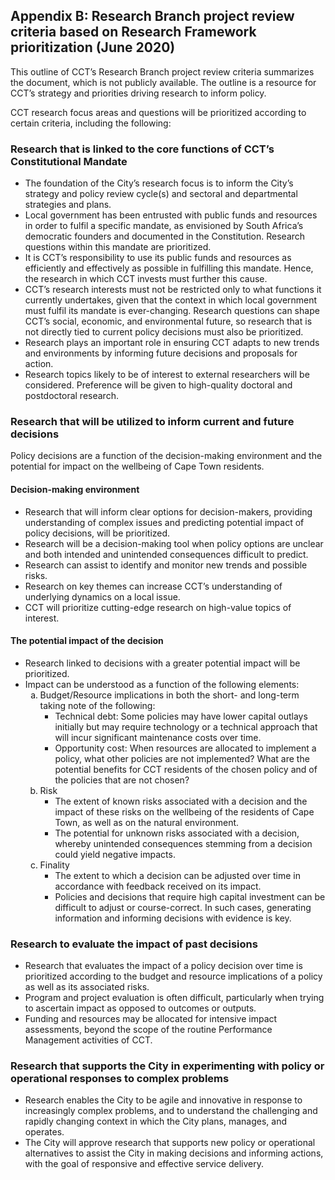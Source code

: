 ## Appendix B: Research Branch project review criteria based on Research Framework prioritization (June 2020)

This outline of CCT's Research Branch project review criteria summarizes the document, which is not publicly available. The outline is a resource for CCT's strategy and priorities driving research to inform policy.

CCT research focus areas and questions will be prioritized according to certain criteria, including the following:

### Research that is linked to the core functions of CCT's Constitutional Mandate {-}

- The foundation of the City's research focus is to inform the City's strategy and policy review cycle(s) and sectoral and departmental strategies and plans.
- Local government has been entrusted with public funds and resources in order to fulfil a specific mandate, as envisioned by South Africa's democratic founders and documented in the Constitution. Research questions within this mandate are prioritized.
- It is CCT's responsibility to use its public funds and resources as efficiently and effectively as possible in fulfilling this mandate. Hence, the research in which CCT invests must further this cause.
- CCT's research interests must not be restricted only to what functions it currently undertakes, given that the context in which local government must fulfil its mandate is ever-changing. Research questions can shape CCT's social, economic, and environmental future, so research that is not directly tied to current policy decisions must also be prioritized.
- Research plays an important role in ensuring CCT adapts to new trends and environments by informing future decisions and proposals for action.
- Research topics likely to be of interest to external researchers will be considered. Preference will be given to high-quality doctoral and postdoctoral research.

### Research that will be utilized to inform current and future decisions {-}

Policy decisions are a function of the decision-making environment and the potential for impact on the wellbeing of Cape Town residents.

#### Decision-making environment {-}

- Research that will inform clear options for decision-makers, providing understanding of complex issues and predicting potential impact of policy decisions, will be prioritized.
- Research will be a decision-making tool when policy options are unclear and both intended and unintended consequences difficult to predict.
- Research can assist to identify and monitor new trends and possible risks.
- Research on key themes can increase CCT's understanding of underlying dynamics on a local issue.
- CCT will prioritize cutting-edge research on high-value topics of interest.

#### The potential impact of the decision{-}

- Research linked to decisions with a greater potential impact will be prioritized.
- Impact can be understood as a function of the following elements:
    a. Budget/Resource implications in both the short- and long-term taking note of the following:
        - Technical debt: Some policies may have lower capital outlays initially but may require technology or a technical approach that will incur significant maintenance costs over time.
        - Opportunity cost: When resources are allocated to implement a policy, what other policies are not implemented? What are the potential benefits for CCT residents of the chosen policy and of the policies that are not chosen?
    b. Risk
        - The extent of known risks associated with a decision and the impact of these risks on the wellbeing of the residents of Cape Town, as well as on the natural environment.
        - The potential for unknown risks associated with a decision, whereby unintended consequences stemming from a decision could yield negative impacts.
    c. Finality
        - The extent to which a decision can be adjusted over time in accordance with feedback received on its impact.
        - Policies and decisions that require high capital investment can be difficult to adjust or course-correct. In such cases, generating information and informing decisions with evidence is key.

### Research to evaluate the impact of past decisions {-}

- Research that evaluates the impact of a policy decision over time is prioritized according to the budget and resource implications of a policy as well as its associated risks.
- Program and project evaluation is often difficult, particularly when trying to ascertain impact as opposed to outcomes or outputs.
- Funding and resources may be allocated for intensive impact assessments, beyond the scope of the routine Performance Management activities of CCT.

### Research that supports the City in experimenting with policy or operational responses to complex problems {-}

- Research enables the City to be agile and innovative in response to increasingly complex problems, and to understand the challenging and rapidly changing context in which the City plans, manages, and operates.
- The City will approve research that supports new policy or operational alternatives to assist the City in making decisions and informing actions, with the goal of responsive and effective service delivery.
